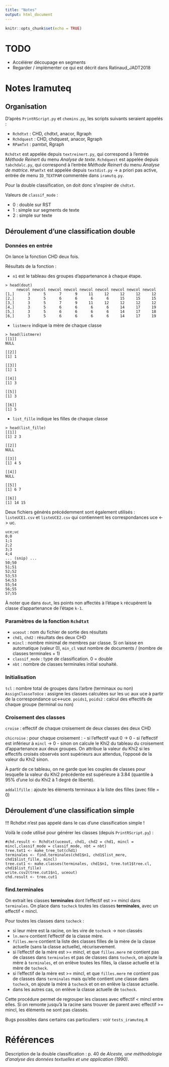 ```yaml
---
title: "Notes"
output: html_document
---
```


```r
knitr::opts_chunk$set(echo = TRUE)
```


# TODO

- Accélérer découpage en segments
- Regarder / implémenter ce qui est décrit dans Ratinaud_JADT2018

# Notes Iramuteq

## Organisation

D'après `PrintRScript.py` et `chemins.py`, les scripts suivants seraient appelés :

- `Rchdtxt` : CHD, chdtxt, anacor, Rgraph
- `Rchdquest` : CHD, chdquest, anacor, Rgraph
- `RPamTxt` : pamtxt, Rgraph

`Rchdtxt` est appelée depuis `textreinert.py`, qui correspond à l'entrée *Méthode Reinert* du menu *Analyse de texte*.
`Rchdquest` est appelée depuis `tabchdalc.py`, qui correspond à l'entrée *Méthode Reinert* du menu *Analyse de matrice*.
`RPamTxt` est appelée depuis `textdist.py` -> a priori pas active, entrée de menu `ID_TEXTPAM` commentée dans `iramutq.py`.

Pour la double classification, on doit donc s'inspirer de `chdtxt`.

Valeurs de `classif_mode` : 

- 0 : double sur RST
- 1 : simple sur segments de texte
- 2 : simple sur texte

## Déroulement d'une classification double

### Données en entrée

On lance la fonction CHD deux fois.

Résultats de la fonction : 

- `n1` est le tableau des groupes d'appartenance à chaque étape.

```
> head(dout)
     newcol newcol newcol newcol newcol newcol newcol newcol newcol
[1,]      3      5      7      9     11     12     12     12     12
[2,]      3      5      6      6      6      6     15     15     15
[3,]      3      5      7      9     11     12     12     12     12
[4,]      3      5      6      6      6      6     14     17     19
[5,]      3      5      6      6      6      6     14     17     18
[6,]      3      5      6      6      6      6     14     17     19
```

- `listmere` indique la mère de chaque classe

```
> head(listmere)
[[1]]
NULL

[[2]]
[1] 1

[[3]]
[1] 1

[[4]]
[1] 3

[[5]]
[1] 3

[[6]]
[1] 5
```

- `list_fille` indique les filles de chaque classe

```
> head(list_fille)
[[1]]
[1] 2 3

[[2]]
NULL

[[3]]
[1] 4 5

[[4]]
NULL

[[5]]
[1] 6 7

[[6]]
[1] 14 15
```

Deux fichiers générés précédemment sont également utilisés : `listeUCE1.csv` et `listeUCE2.csv` qui contiennent les correspondances uce <-> uc.

```
uce;uc
0;0
1;1
2;2
3;3
4;4
... (snip) ...
50;50
51;51
52;52
53;53
54;53
55;54
56;55
57;55
```

À noter que dans `dout`, les points non affectés à l'étape `k` récupèrent la classe d'appartenance de l'étape `k-1`.

### Paramètres de la fonction `Rchdtxt`

- `uceout` : nom du fichier de sortie des résultats
- `chd1`, `chd2` : résultats des deux CHD
- `mincl` : nombre minimal de membres par classe. Si on laisse en automatique (valeur 0), `min_cl` vaut nombre de documents / (nombre de classes terminales + 1)
- `classif_mode` : type de classification. 0 = double
- `nbt` : nombre de classes terminales initial souhaité. 


### Initialisation

`tcl` : nombre total de groupes dans l'arbre (terminaux ou non)
`AssignClasseToUce` : assigne les classes calculées sur les uc aux uce à partir de la correspondance uc<->uce.
`poids1`, `poids2` : calcul des effectifs de chaque groupe (terminal ou non)

### Croisement des classes

`croise` : effectif de chaque croisement de deux classes des deux CHD

`chicroise` : pour chaque croisement :
- si l'effectif vaut 0 -> 0
- si l'effectif est inférieur à `mincl` -> 0
- sinon on calcule le Khi2 du tableau du croisement d'appartenance aux deux groupes. On attribue la valeur du Khi2 si les effectifs croisés observés sont supérieurs aux attendus, l'opposé de la valeur du Khi2 sinon.

À partir de ce tableau, on ne garde que les couples de classes pour lesquelle la valeur du Khi2 précédente est supérieure à 3.84 (quantile à 95% d'une loi du Khi2 à 1 degré de liberté).

`addallfille` : ajoute les éléments terminaux à la liste des filles (avec fille = 0)






## Déroulement d'une classification simple

!!! Rchdtxt n'est pas appelé dans le cas d'une classification simple !

Voilà le code utilisé pour générer les classes (depuis `PrintRScript.py`) :

```
#chd.result <- Rchdtxt(uceout, chd1, chd2 = chd1, mincl = mincl,classif_mode = classif_mode, nbt = nbt)
tree.tot1 <- make_tree_tot(chd1)
terminales <- find.terminales(chd1$n1, chd1$list_mere, chd1$list_fille, mincl)
tree.cut1 <- make.classes(terminales, chd1$n1, tree.tot1$tree.cl, chd1$list_fille)
write.csv2(tree.cut1$n1, uceout)
chd.result <- tree.cut1
```

### find.terminales

On extrait les classes **terminales** dont l'effectif est >= mincl dans `terminales`. On place dans `tocheck` toutes les classes **terminales**, avec un effectif < mincl.

Pour toutes les classes dans `tocheck` : 

- si leur mère est la racine, on les vire de `tocheck` -> non classés
- `ln.mere` contient l'effectif de la classe mère. 
- `filles.mere` contient la liste des classes filles de la mère de la classe actuelle (sans la classe actuelle), récurisevement.
- si l'effectif de la mère est >= mincl, et que `filles.mere` ne contient pas de classes dans `terminales` et pas de classes dans `tocheck`, on ajoute la mère à `terminales`, et on enlève toutes les filles, la classe actuelle et la mère de `tocheck`.
- si l'effectif de la mère est >= mincl, et que `filles.mere` ne contient pas de classes dans `terminales` mais qu'elle contient une classe dans `tocheck`, on ajoute la mère à `tocheck` et on en enlève la classe actuelle.
- dans les autres cas, on enlève la classe actuelle de `tocheck`.

Cette procédure permet de regrouper les classes avec effectif < mincl entre elles. Si on remonte jusqu'à la racine sans trouver de parent avec effectif >= mincl, les éléments ne sont pas classés.

Bugs possibles dans certains cas particuliers : voir `tests_iramuteq.R`




# Références

Description de la double classification : p. 40 de *Alceste, une méthodologie d'analyse des données textuelles et une application (1990)*.

